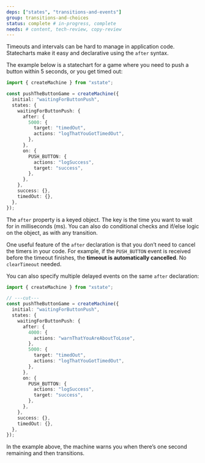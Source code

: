 ```yaml
---
deps: ["states", "transitions-and-events"]
group: transitions-and-choices
status: complete # in-progress, complete
needs: # content, tech-review, copy-review
---
```


Timeouts and intervals can be hard to manage in application code. Statecharts make it easy and declarative using the `after` syntax.

The example below is a statechart for a game where you need to push a button within 5 seconds, or you get timed out:

```ts twoslash {7-12}
import { createMachine } from "xstate";

const pushTheButtonGame = createMachine({
  initial: "waitingForButtonPush",
  states: {
    waitingForButtonPush: {
      after: {
        5000: {
          target: "timedOut",
          actions: "logThatYouGotTimedOut",
        },
      },
      on: {
        PUSH_BUTTON: {
          actions: "logSuccess",
          target: "success",
        },
      },
    },
    success: {},
    timedOut: {},
  },
});
```

The `after` property is a keyed object. The key is the time you want to wait for in milliseconds (ms). You can also do conditional checks and if/else logic on the object, as with any transition.

One useful feature of the `after` declaration is that you don’t need to cancel the timers in your code. For example, if the `PUSH_BUTTON` event is received before the timeout finishes, the **timeout is automatically cancelled**. No `clearTimeout` needed.

You can also specify multiple delayed events on the same `after` declaration:

```ts twoslash {6-8}
import { createMachine } from "xstate";

// ---cut---
const pushTheButtonGame = createMachine({
  initial: "waitingForButtonPush",
  states: {
    waitingForButtonPush: {
      after: {
        4000: {
          actions: "warnThatYouAreAboutToLose",
        },
        5000: {
          target: "timedOut",
          actions: "logThatYouGotTimedOut",
        },
      },
      on: {
        PUSH_BUTTON: {
          actions: "logSuccess",
          target: "success",
        },
      },
    },
    success: {},
    timedOut: {},
  },
});
```

In the example above, the machine warns you when there’s one second remaining and then transitions.
